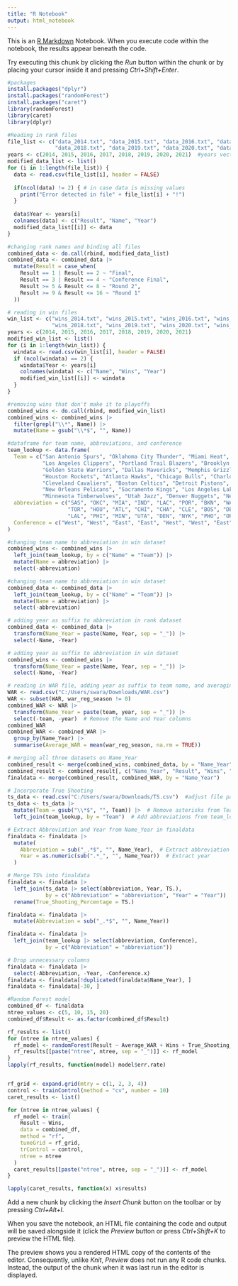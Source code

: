 ---
title: "R Notebook"
output: html_notebook
---

This is an [R Markdown](http://rmarkdown.rstudio.com) Notebook. When you execute code within the notebook, the results appear beneath the code. 

Try executing this chunk by clicking the *Run* button within the chunk or by placing your cursor inside it and pressing *Ctrl+Shift+Enter*. 

```{r}
#packages
install.packages("dplyr")
install.packages("randomForest")
install.packages("caret")
library(randomForest)
library(caret)
library(dplyr)
```



```{r}
#Reading in rank files
file_list <- c("data_2014.txt", "data_2015.txt", "data_2016.txt", "data_2017.txt", 
               "data_2018.txt", "data_2019.txt", "data_2020.txt", "data_2021.txt")
years <- c(2014, 2015, 2016, 2017, 2018, 2019, 2020, 2021)  #years vector
modified_data_list <- list()
for (i in 1:length(file_list)) {
  data <- read.csv(file_list[i], header = FALSE)
  
  if(ncol(data) != 2) { # in case data is missing values
    print("Error detected in file" + file_list[i] + "!")
  }
  
  data$Year <- years[i]
  colnames(data) <- c("Result", "Name", "Year")
  modified_data_list[[i]] <- data
}
```


```{r}
#changing rank names and binding all files
combined_data <- do.call(rbind, modified_data_list)
combined_data <- combined_data |>
  mutate(Result = case_when(
    Result == 1 | Result == 2 ~ "Final",
    Result == 3 | Result == 4 ~ "Conference Final",
    Result >= 5 & Result <= 8 ~ "Round 2",
    Result >= 9 & Result <= 16 ~ "Round 1"
  ))
```


```{r}
# reading in win files
win_list <- c("wins_2014.txt", "wins_2015.txt", "wins_2016.txt", "wins_2017.txt", 
              "wins_2018.txt", "wins_2019.txt", "wins_2020.txt", "wins_2021.txt")
years <- c(2014, 2015, 2016, 2017, 2018, 2019, 2020, 2021)
modified_win_list <- list()
for (i in 1:length(win_list)) {
  windata <- read.csv(win_list[i], header = FALSE)
  if (ncol(windata) == 2) {
    windata$Year <- years[i]
    colnames(windata) <- c("Name", "Wins", "Year")
    modified_win_list[[i]] <- windata
  }
}
```


```{r}
#removing wins that don't make it to playoffs
combined_wins <- do.call(rbind, modified_win_list)
combined_wins <- combined_wins |>
  filter(grepl("\\*", Name)) |>
  mutate(Name = gsub("\\*$", "", Name))
```


```{r}
#dataframe for team name, abbreviations, and conference
team_lookup <- data.frame(
  Team = c("San Antonio Spurs", "Oklahoma City Thunder", "Miami Heat", "Indiana Pacers",
           "Los Angeles Clippers", "Portland Trail Blazers", "Brooklyn Nets", "Washington Wizards",
           "Golden State Warriors", "Dallas Mavericks", "Memphis Grizzlies", "Toronto Raptors",
           "Houston Rockets", "Atlanta Hawks", "Chicago Bulls", "Charlotte Hornets",
           "Cleveland Cavaliers", "Boston Celtics", "Detroit Pistons", "Milwaukee Bucks",
           "New Orleans Pelicans", "Sacramento Kings", "Los Angeles Lakers", "Philadelphia 76ers",
           "Minnesota Timberwolves", "Utah Jazz", "Denver Nuggets", "New York Knicks", "Phoenix Suns", "Orlando Magic", "Charlotte Bobcats"),
  abbreviation = c("SAS", "OKC", "MIA", "IND", "LAC", "POR", "BKN", "WAS", "GSW", "DAL", "MEM",
                   "TOR", "HOU", "ATL", "CHI", "CHA", "CLE", "BOS", "DET", "MIL", "NOP", "SAC",
                   "LAL", "PHI", "MIN", "UTA", "DEN", "NYK", "PHO", "ORL", "CHB"), 
  Conference = c("West", "West", "East", "East", "West", "West", "East", "East", "West", "West", "West", "East", "West", "East", "East", "East", "East", "East", "East", "East", "West", "West", "West", "East", "West", "West", "West", "East", "West", "East", "East")
)
```


```{r}
#changing team name to abbreviation in win dataset
combined_wins <- combined_wins |>
  left_join(team_lookup, by = c("Name" = "Team")) |>
  mutate(Name = abbreviation) |>
  select(-abbreviation)
```


```{r}
#changing team name to abbreviation in win dataset
combined_data <- combined_data |>
  left_join(team_lookup, by = c("Name" = "Team")) |>
  mutate(Name = abbreviation) |>
  select(-abbreviation)
```


```{r}
# adding year as suffix to abbreviation in rank dataset
combined_data <- combined_data |>
  transform(Name_Year = paste(Name, Year, sep = "_")) |>
  select(-Name, -Year)
```


```{r}
# adding year as suffix to abbreviation in win dataset
combined_wins <- combined_wins |>
  transform(Name_Year = paste(Name, Year, sep = "_")) |>
  select(-Name, -Year)
```


```{r}
# reading in WAR file, adding year as suffix to team name, and averaging WAR by Name_Year to give overall team WAR 
WAR <- read.csv("C:/Users/swara/Downloads/WAR.csv")
WAR <- subset(WAR, war_reg_season != 0)
combined_WAR <- WAR |>
  transform(Name_Year = paste(team, year, sep = "_")) |>
  select(-team, -year)  # Remove the Name and Year columns
combined_WAR
combined_WAR <- combined_WAR |>
  group_by(Name_Year) |>
  summarise(Average_WAR = mean(war_reg_season, na.rm = TRUE))
```


```{r}
# merging all three datasets on Name_Year
combined_result <- merge(combined_wins, combined_data, by = "Name_Year")
combined_result <- combined_result[, c("Name_Year", "Result", "Wins", "Conference.x")]
finaldata <- merge(combined_result, combined_WAR, by = "Name_Year")
```


```{r}
# Incorporate True Shooting
ts_data <- read.csv("C:/Users/swara/Downloads/TS.csv")  #adjust file path
ts_data <- ts_data |>
  mutate(Team = gsub("\\*$", "", Team)) |>  # Remove asterisks from Team names
  left_join(team_lookup, by = "Team")  # Add abbreviations from team_lookup
```


```{r}
# Extract Abbreviation and Year from Name_Year in finaldata
finaldata <- finaldata |>
  mutate(
    Abbreviation = sub("_.*$", "", Name_Year),  # Extract abbreviation
    Year = as.numeric(sub(".*_", "", Name_Year))  # Extract year
  )
```


```{r}
# Merge TS% into finaldata
finaldata <- finaldata |>
  left_join(ts_data |> select(abbreviation, Year, TS.), 
            by = c("Abbreviation" = "abbreviation", "Year" = "Year")) |>
  rename(True_Shooting_Percentage = TS.)

finaldata <- finaldata |>
  mutate(Abbreviation = sub("_.*$", "", Name_Year)) 

finaldata <- finaldata |>
  left_join(team_lookup |> select(abbreviation, Conference), 
            by = c("Abbreviation" = "abbreviation"))
```


```{r}
# Drop unnecessary columns
finaldata <- finaldata |>
  select(-Abbreviation, -Year, -Conference.x)
finaldata <- finaldata[!duplicated(finaldata$Name_Year), ]
finaldata <- finaldata[-30, ]
```


```{r}
#Random Forest model
combined_df <- finaldata
ntree_values <- c(5, 10, 15, 20)
combined_df$Result <- as.factor(combined_df$Result)

rf_results <- list()
for (ntree in ntree_values) {
  rf_model <- randomForest(Result ~ Average_WAR + Wins + True_Shooting_Percentage + Conference, data = combined_df, ntree = ntree)
  rf_results[[paste("ntree", ntree, sep = "_")]] <- rf_model
}
lapply(rf_results, function(model) model$err.rate)


rf_grid <- expand.grid(mtry = c(1, 2, 3, 4))
control <- trainControl(method = "cv", number = 10)
caret_results <- list()

for (ntree in ntree_values) {
  rf_model <- train(
    Result ~ Wins,
    data = combined_df,
    method = "rf",
    tuneGrid = rf_grid,
    trControl = control,
    ntree = ntree
  )
  caret_results[[paste("ntree", ntree, sep = "_")]] <- rf_model
}

lapply(caret_results, function(x) x$results)
```

Add a new chunk by clicking the *Insert Chunk* button on the toolbar or by pressing *Ctrl+Alt+I*.

When you save the notebook, an HTML file containing the code and output will be saved alongside it (click the *Preview* button or press *Ctrl+Shift+K* to preview the HTML file).

The preview shows you a rendered HTML copy of the contents of the editor. Consequently, unlike *Knit*, *Preview* does not run any R code chunks. Instead, the output of the chunk when it was last run in the editor is displayed.

